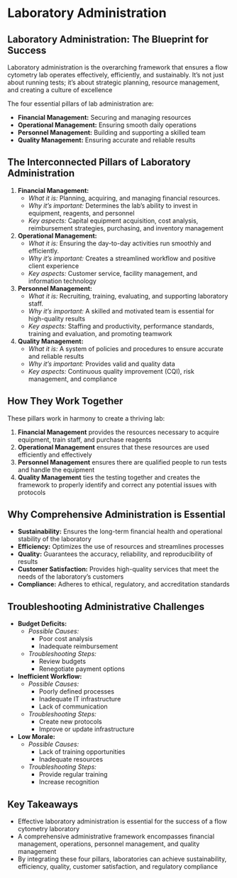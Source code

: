# Laboratory Administration {-}

## **Laboratory Administration: The Blueprint for Success** {-}

Laboratory administration is the overarching framework that ensures a flow cytometry lab operates effectively, efficiently, and sustainably. It's not just about running tests; it's about strategic planning, resource management, and creating a culture of excellence

The four essential pillars of lab administration are:

*   **Financial Management:** Securing and managing resources
*   **Operational Management:** Ensuring smooth daily operations
*   **Personnel Management:** Building and supporting a skilled team
*   **Quality Management:** Ensuring accurate and reliable results

## **The Interconnected Pillars of Laboratory Administration** {-}

1.  **Financial Management:**
    *   *What it is:* Planning, acquiring, and managing financial resources.
    *   *Why it's important:* Determines the lab's ability to invest in equipment, reagents, and personnel
    *   *Key aspects:* Capital equipment acquisition, cost analysis, reimbursement strategies, purchasing, and inventory management

2.  **Operational Management:**
    *   *What it is:* Ensuring the day-to-day activities run smoothly and efficiently.
    *   *Why it's important:* Creates a streamlined workflow and positive client experience
    *   *Key aspects:* Customer service, facility management, and information technology

3.  **Personnel Management:**
    *   *What it is:* Recruiting, training, evaluating, and supporting laboratory staff.
    *   *Why it's important:* A skilled and motivated team is essential for high-quality results
    *   *Key aspects:* Staffing and productivity, performance standards, training and evaluation, and promoting teamwork
4.  **Quality Management:**
    *   *What it is:* A system of policies and procedures to ensure accurate and reliable results
    *   *Why it's important:* Provides valid and quality data
    *   *Key aspects:* Continuous quality improvement (CQI), risk management, and compliance

## **How They Work Together** {-}

These pillars work in harmony to create a thriving lab:

1.  **Financial Management** provides the resources necessary to acquire equipment, train staff, and purchase reagents
2.  **Operational Management** ensures that these resources are used efficiently and effectively
3.  **Personnel Management** ensures there are qualified people to run tests and handle the equipment
4.  **Quality Management** ties the testing together and creates the framework to properly identify and correct any potential issues with protocols

## **Why Comprehensive Administration is Essential** {-}

*   **Sustainability:** Ensures the long-term financial health and operational stability of the laboratory
*   **Efficiency:** Optimizes the use of resources and streamlines processes
*   **Quality:** Guarantees the accuracy, reliability, and reproducibility of results
*   **Customer Satisfaction:** Provides high-quality services that meet the needs of the laboratory's customers
*   **Compliance:** Adheres to ethical, regulatory, and accreditation standards

## **Troubleshooting Administrative Challenges** {-}

*   **Budget Deficits:**
    *   *Possible Causes:*
        *   Poor cost analysis
        *   Inadequate reimbursement
    *   *Troubleshooting Steps:*
        *   Review budgets
        *   Renegotiate payment options
*   **Inefficient Workflow:**
    *   *Possible Causes:*
        *   Poorly defined processes
        *   Inadequate IT infrastructure
        *   Lack of communication
    *   *Troubleshooting Steps:*
        *   Create new protocols
        *   Improve or update infrastructure
*   **Low Morale:**
    *   *Possible Causes:*
        *   Lack of training opportunities
        *   Inadequate resources
    *   *Troubleshooting Steps:*
        *   Provide regular training
        *   Increase recognition

## **Key Takeaways** {-}

*   Effective laboratory administration is essential for the success of a flow cytometry laboratory
*   A comprehensive administrative framework encompasses financial management, operations, personnel management, and quality management
*   By integrating these four pillars, laboratories can achieve sustainability, efficiency, quality, customer satisfaction, and regulatory compliance